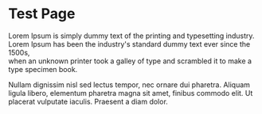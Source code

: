
<!-- Define story settings here -->
<Meta title="Components/Test" />

# Test Page
Lorem Ipsum is simply dummy text of the printing and typesetting industry. Lorem Ipsum has been the industry's standard dummy text ever since the 1500s,  
when an unknown printer took a galley of type and scrambled it to make a type specimen book.

Nullam dignissim nisl sed lectus tempor, nec ornare dui pharetra. Aliquam ligula libero, elementum pharetra magna sit amet, finibus commodo elit. 
Ut placerat vulputate iaculis. Praesent a diam dolor.
